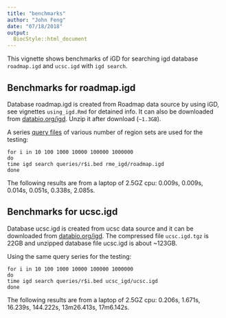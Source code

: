 ```yaml
---
title: "benchmarks"
author: "John Feng"
date: "07/18/2018"
output:
  BiocStyle::html_document
---
```


This vignette shows benchmarks of iGD for searching igd database `roadmap.igd` and `ucsc.igd` with `igd search`.

## Benchmarks for roadmap.igd

Database roadmap.igd  is created from Roadmap data source by using iGD, see vignettes `using_igd.Rmd` for detained info. It can also be downloaded from [databio.org/igd](http://big.databio.org/igd). Unzip it after download (`~1.3GB`).

A series [query files](http://big.databio.org/igd/queries) of various number of region sets are used for the testing:

```
for i in 10 100 1000 10000 100000 1000000
do
time igd search queries/r$i.bed rme_igd/roadmap.igd 
done
```
The following results are from a laptop of 2.5GZ cpu:
0.009s, 0.009s, 0.014s, 0.051s, 0.338s, 2.085s. 


## Benchmarks for ucsc.igd

Database ucsc.igd is created from ucsc data source and it can be downloaded from [databio.org/igd](http://big.databio.org/igd). The compressed file `ucsc.igd.tgz` is 22GB and unzipped database file ucsc.igd is about ~123GB. 

Using the same query series for the testing:

```
for i in 10 100 1000 10000 100000 1000000
do
time igd search queries/r$i.bed ucsc_igd/ucsc.igd
done
```
The following results are from a laptop of 2.5GZ cpu:
0.206s, 1.671s, 16.239s, 144.222s, 13m26.413s, 17m6.142s. 


